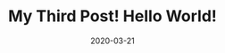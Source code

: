 ---
title: My Third Post! Hello World!
slug: my-third-post
date: 2020-03-21
featureImage: rivers.jpg
excerpt: Habitant pharetra, urna ipsum interdum risus nunc.
---